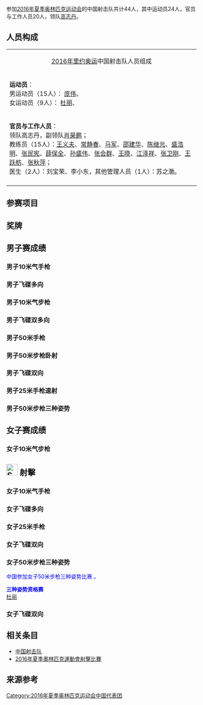 {{multiple issues|
{{copyedit|time=2016-08-20T04:36:47+00:00}}
{{expand|time=2016-08-20T04:36:47+00:00}}
{{unreferenced|time=2016-08-20T04:36:47+00:00}}
}}
{{奥运中国代表团参赛项目表
|年份=2016年
|比赛项目=射击
|项目符号文件名称=
|金牌数 = 1
|银牌数 = 2
|铜牌数 = 1
|奖牌总数 = 
}}

参加[[2016年夏季奥林匹克运动会|2016年夏季奥林匹克运动会]]的中国射击队共计44人，其中运动员24人，官员与工作人员20人，领队[[高志丹|高志丹]]。


== 人员构成 ==
{| class="wikitable" bgcolor="#D9E6F9"
|<center>[[2016年夏季奥林匹克运动会|2016年里约奥运]]中国射击队人员组成
|-
|bgcolor="#D9E6F9"|
'''运动员'''：<br />
男运动员（15人）： [[庞伟|庞伟]]、  <br />
女运动员（9人）： [[杜丽|杜丽]]、
|-
|bgcolor="#D9E6F9"|
'''官员与工作人员'''：<br />
领队高志丹，副领队[[肖昊鹏|肖昊鹏]]；<br />
教练员（15人）：[[王义夫|王义夫]]、[[常静春|常静春]]、[[马军|马军]]、[[邵建华|邵建华]]、[[陈继元|陈继元]]、[[盛浩明|盛浩明]]、[[张民宪|张民宪]]、[[薛保全|薛保全]]、[[孙盛伟|孙盛伟]]、[[张会群|张会群]]、[[王晓|王晓]]、[[江泽祥|江泽祥]]、[[张卫刚|张卫刚]]、[[王跃舫|王跃舫]]、[[张秋萍|张秋萍]]；<br />
医生（2人）：刘宝荣、李小东，其他管理人员（1人）：苏之渤。
|-
|}

== 参赛项目 ==
 
== 奖牌 ==
 

== 男子赛成绩 ==

=== 男子10米气手枪 ===
 
=== 男子飞碟多向 ===
 
=== 男子10米气步枪 ===
 
=== 男子飞碟双多向 ===
 
=== 男子50米手枪 ===
 
=== 男子50米步枪卧射 ===
 
=== 男子飞碟双向 ===
 
=== 男子25米手枪速射 ===
 

=== 男子50米步枪三种姿势 ===
 
== 女子赛成绩 ==

=== 女子10米气步枪 ===
== [[File:Shooting_pictogram.svg|30px]] 射擊 ==
 
=== 女子10米气手枪 ===
 
=== 女子飞碟多向 ===
 
=== 女子25米手枪 ===
 
=== 女子飞碟双向 ===
 

=== 女子50米步枪三种姿势 ===
<font color="#0000FF">
中国参加女子50米步枪三种姿势比赛 。

'''三种姿势资格赛'''<br />
 
[[杜丽|杜丽]]

</font>


=== 女子飞碟双向 ===
 

== 相关条目 ==
* [[中国射击队|中国射击队]]
* [[2016年夏季奧林匹克運動會射擊比賽|2016年夏季奧林匹克運動會射擊比賽]]

== 来源参考 ==
<references />

{{2016年夏季奥林匹克运动会中国代表团参赛项目}}

[[Category:2016年夏季奥林匹克运动会中国代表团|Category:2016年夏季奥林匹克运动会中国代表团]]